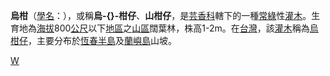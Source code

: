 {{noteTA
|1=zh-hans:酒饼簕;zh-tw:烏柑;zh-hk:酒餅簕
}}
{{Speciesbox
| taxon = Severinia buxifolia
| authority = (Poir.) Tenore
}}

'''烏柑'''（[[學名|學名]]：{{snamei|Severinia buxifolia}}），或稱'''烏-{}-柑仔'''、'''山柑仔'''，是[[芸香科|芸香科]]轄下的一種[[常綠|常綠]]性[[灌木|灌木]]。生育地為[[海拔|海拔]]800[[公尺|公尺]]以下[[地區|地區]]之[[山區|山區]]闊葉林，株高1-2m。在[[台灣|台灣]]，該[[灌木|灌木]]稱為[[烏柑仔|烏柑仔]]，主要分布於[[恆春半島|恆春半島]]及[[蘭嶼島|蘭嶼島]]山坡。

{{Taxonbar|from=Q3809342}}

[[Category:乌柑属|W]]


{{plant-stub}}